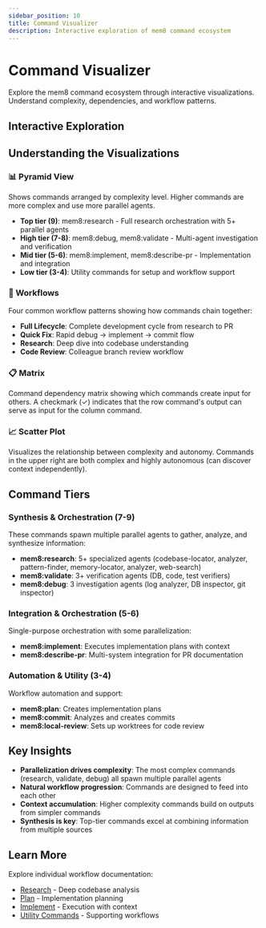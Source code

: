 ```yaml
---
sidebar_position: 10
title: Command Visualizer
description: Interactive exploration of mem8 command ecosystem
---
```



# Command Visualizer

Explore the mem8 command ecosystem through interactive visualizations. Understand complexity, dependencies, and workflow patterns.

## Interactive Exploration

<CommandVisualizer />

## Understanding the Visualizations

### 📊 Pyramid View
Shows commands arranged by complexity level. Higher commands are more complex and use more parallel agents.

- **Top tier (9)**: mem8:research - Full research orchestration with 5+ parallel agents
- **High tier (7-8)**: mem8:debug, mem8:validate - Multi-agent investigation and verification
- **Mid tier (5-6)**: mem8:implement, mem8:describe-pr - Implementation and integration
- **Low tier (3-4)**: Utility commands for setup and workflow support

### 🔄 Workflows
Four common workflow patterns showing how commands chain together:

- **Full Lifecycle**: Complete development cycle from research to PR
- **Quick Fix**: Rapid debug → implement → commit flow
- **Research**: Deep dive into codebase understanding
- **Code Review**: Colleague branch review workflow

### 📋 Matrix
Command dependency matrix showing which commands create input for others. A checkmark (✓) indicates that the row command's output can serve as input for the column command.

### 📈 Scatter Plot
Visualizes the relationship between complexity and autonomy. Commands in the upper right are both complex and highly autonomous (can discover context independently).

## Command Tiers

### Synthesis & Orchestration (7-9)
These commands spawn multiple parallel agents to gather, analyze, and synthesize information:
- **mem8:research**: 5+ specialized agents (codebase-locator, analyzer, pattern-finder, memory-locator, analyzer, web-search)
- **mem8:validate**: 3+ verification agents (DB, code, test verifiers)
- **mem8:debug**: 3 investigation agents (log analyzer, DB inspector, git inspector)

### Integration & Orchestration (5-6)
Single-purpose orchestration with some parallelization:
- **mem8:implement**: Executes implementation plans with context
- **mem8:describe-pr**: Multi-system integration for PR documentation

### Automation & Utility (3-4)
Workflow automation and support:
- **mem8:plan**: Creates implementation plans
- **mem8:commit**: Analyzes and creates commits
- **mem8:local-review**: Sets up worktrees for code review

## Key Insights

- **Parallelization drives complexity**: The most complex commands (research, validate, debug) all spawn multiple parallel agents
- **Natural workflow progression**: Commands are designed to feed into each other
- **Context accumulation**: Higher complexity commands build on outputs from simpler commands
- **Synthesis is key**: Top-tier commands excel at combining information from multiple sources

## Learn More

Explore individual workflow documentation:
- [Research](./research) - Deep codebase analysis
- [Plan](./plan) - Implementation planning
- [Implement](./implement) - Execution with context
- [Utility Commands](./utility) - Supporting workflows
